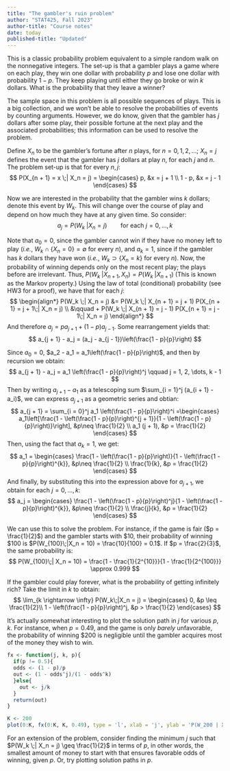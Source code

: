 ```yaml
---
title: "The gambler's ruin problem"
author: "STAT425, Fall 2023"
author-title: "Course notes"
date: today
published-title: "Updated"
---
```


This is a classic probability problem equivalent to a simple random walk on the nonnegative integers. The set-up is that a gambler plays a game where on each play, they win one dollar with probability $p$ and lose one dollar with probability $1-p$. They keep playing until either they go broke or win $k$ dollars. What is the probability that they leave a winner?

The sample space in this problem is all possible sequences of plays. This is a big collection, and we won't be able to resolve the probabilities of events by counting arguments. However, we do know, given that the gambler has $j$ dollars after some play, their possible fortune at the next play and the associated probabilities; this information can be used to resolve the problem.

Define $X_n$ to be the gambler's fortune after $n$ plays, for $n = 0, 1, 2, \dots$; $X_n = j$ defines the event that the gambler has $j$ dollars at play $n$, for each $j$ and $n$. The problem set-up is that for every $n, j$:
$$
P(X_{n + 1} = x \;| X_n = j) 
= \begin{cases}
  p, &x = j + 1 \\
  1 - p, &x = j - 1
\end{cases}
$$

Now we are interested in the probability that the gambler wins $k$ dollars; denote this event by $W_k$. This will change over the course of play and depend on how much they have at any given time. So consider:
$$
a_j = P(W_k \;| X_n = j)
\qquad\text{for each } j = 0, \dots, k
$$

Note that $a_0 = 0$, since the gambler cannot win if they have no money left to play (*i.e.*, $W_k \cap \{X_n = 0\} = \emptyset$ for every $n$), and $a_k = 1$, since if the gambler has $k$ dollars they have won (*i.e.*, $W_k \supset \{X_n = k\}$ for every $n$). Now, the probability of winning depends only on the most recent play; the plays before are irrelevant. Thus, $P(W_k \;| X_{n + 1}, X_n) = P(W_k \;| X_{n + 1})$ (This is known as the Markov property.) Using the law of total (conditional) probability (see HW3 for a proof), we have that for each $j$:
$$
\begin{align*}
P(W_k \;| X_n = j) 
&= P(W_k \;| X_{n + 1} = j + 1) P(X_{n + 1} = j + 1\;| X_n = j) \\
&\qquad + P(W_k \;| X_{n + 1} = j - 1) P(X_{n + 1} = j - 1\;| X_n = j)
\end{align*}
$$
And therefore $a_j = pa_{j + 1} + (1 - p)a_{j - 1}$. Some rearrangement yields that:
$$
a_{j + 1} - a_j = (a_j - a_{j - 1})\left(\frac{1 - p}{p}\right)
$$

Since $a_0 = 0$, $a_2 - a_1 = a_1\left(\frac{1 - p}{p}\right)$, and then by recursion we obtain:
$$
a_{j + 1} - a_j = a_1 \left(\frac{1 - p}{p}\right)^j 
\qquad j = 1, 2, \dots, k - 1
$$
Then by writing $a_{j + 1} - a_1$ as a telescoping sum $\sum_{i = 1}^j (a_{i + 1} - a_i)$, we can express $a_{j + 1}$ as a geometric series and obtian:
$$
a_{j + 1} = \sum_{i = 0}^j a_1 \left(\frac{1 - p}{p}\right)^i 
=\begin{cases}
a_1\left[\frac{1 - \left(\frac{1 - p}{p}\right)^{j + 1}}{1 - \left(\frac{1 - p}{p}\right)}\right], &p\neq \frac{1}{2} \\
a_1 (j + 1), &p = \frac{1}{2}
\end{cases}
$$
Then, using the fact that $a_k = 1$, we get:
$$
a_1 = \begin{cases}
\frac{1 - \left(\frac{1 - p}{p}\right)}{1 - \left(\frac{1 - p}{p}\right)^{k}}, &p\neq \frac{1}{2} \\
\frac{1}{k}, &p = \frac{1}{2}
\end{cases}
$$
And finally, by substituting this into the expression above for $a_{j + 1}$, we obtain for each $j = 0, \dots, k$:
$$
a_j = \begin{cases}
\frac{1 - \left(\frac{1 - p}{p}\right)^j}{1 - \left(\frac{1 - p}{p}\right)^{k}}, &p\neq \frac{1}{2} \\
\frac{j}{k}, &p = \frac{1}{2}
\end{cases}
$$

We can use this to solve the problem. For instance, if the game is fair ($p = \frac{1}{2}$) and the gambler starts with \$10, their probability of winning \$100 is $P(W_{100}\;|X_n = 10) = \frac{10}{100} = 0.1$. If $p = \frac{2}{3}$, the same probability is:
$$
P(W_{100}\;| X_n = 10) = \frac{1 - \frac{1}{2^{10}}}{1 - \frac{1}{2^{100}}} \approx 0.999
$$

If the gambler could play forever, what is the probability of getting infinitely rich? Take the limit in $k$ to obtain:
$$
\lim_{k \rightarrow \infty} P(W_k\;|X_n = j) 
= \begin{cases}
0, &p \leq \frac{1}{2}\\
1 - \left(\frac{1 - p}{p}\right)^j, &p > \frac{1}{2}
\end{cases}
$$


It's actually somewhat interesting to plot the solution path in $j$ for various $p, k$. For instance, when $p = 0.49$, and the game is only *barely* unfavorable, the probability of winning \$200 is negligible until the gambler acquires most of the money they wish to win.

```r
fx <- function(j, k, p){
  if(p != 0.5){
  odds <- (1 - p)/p
  out <- (1 - odds^j)/(1 - odds^k)
  }else{
    out <- j/k
  }
  return(out)
}

K <- 200
plot(0:K, fx(0:K, K, 0.49), type = 'l', xlab = 'j', ylab = 'P(W_200 | X_n = j)', main = 'p = 0.499')
```

For an extension of the problem, consider finding the minimum $j$ such that $P(W_k \;| X_n = j) \geq \frac{1}{2}$ in terms of $p$, in other words, the smallest amount of money to start with that ensures favorable odds of winning, given $p$. Or, try plotting solution paths in $p$.